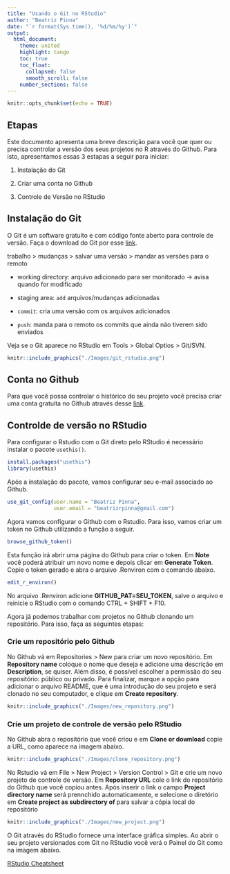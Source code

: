 ```yaml
---
title: "Usando o Git no RStudio"
author: "Beatriz Pinna"
date: "`r format(Sys.time(), '%d/%m/%y')`"
output: 
  html_document:
    theme: united
    highlight: tango
    toc: true
    toc_float: 
      collapsed: false
      smooth_scroll: false
    number_sections: false 
---
```


```r
knitr::opts_chunk$set(echo = TRUE)
```

## Etapas

Este documento apresenta uma breve descrição para você que quer ou precisa controlar a versão dos seus projetos no R através do Github. Para isto, apresentamos essas 3 estapas a seguir para iniciar:

1. Instalação do Git

2. Criar uma conta no Github

3. Controle de Versão no RStudio


## Instalação do Git

O Git é um software gratuito e com código fonte aberto para controle de versão.
Faça o download do Git por esse [link](https://git-scm.com/downloads).

trabalho > mudanças >  salvar uma versão > mandar as versões para o remoto


+ working directory: arquivo adicionado para ser monitorado -> avisa quando for modificado


+ staging area: `add` arquivos/mudanças adicionadas


+ `commit`: cria uma versão com os arquivos adicionados


+ `push`: manda para o remoto os commits que ainda não tiverem sido enviados

Veja se o Git aparece no RStudio em Tools > Global Optios > Git/SVN.
 
```r
knitr::include_graphics("./Images/git_rstudio.png")
```



## Conta no Github

Para que você possa controlar o histórico do seu projeto você precisa criar uma conta gratuita no Github através desse [link](https://github.com/).



## Controlde de versão no RStudio

Para configurar o Rstudio com o Git direto pelo RStudio é necessário instalar o pacote `usethis()`. 

```r
install.packages("usethis")
library(usethis)
```


Após a instalação do pacote, vamos configurar seu e-mail associado ao Github.

```r
use_git_config(user.name = "Beatriz Pinna", 
               user.email = "beatrizrpinna@gmail.com") 
```


Agora vamos configurar o Github com o Rstudio. Para isso, vamos criar um token no Github utilizando a função a seguir. 

```r
browse_github_token()
```

Esta função irá abrir uma página do Github para criar o token. Em **Note** você poderá atribuir um novo nome e depois clicar em **Generate Token**. Copie o token gerado e abra o arquivo .Renviron com o comando abaixo.

```r
edit_r_environ()
```

No arquivo .Renviron adicione **GITHUB_PAT=SEU_TOKEN**, salve o arquivo e reinicie o RStudio com o comando CTRL + SHIFT + F10.

Agora já podemos trabalhar com projetos no Github clonando um repositório. Para isso, faça as seguintes etapas:

### Crie um repositório pelo Github

No Github vá em Repositories > New para criar um novo repositório. Em **Repository name** coloque o nome que deseja e adicione uma descrição em **Description**, se quiser. Além disso, é possível escolher a permissão do seu repositório: público ou privado. Para finalizar, marque a opção para adicionar o arquivo README, que é uma introdução do seu projeto e será clonado no seu computador, e clique em **Create repository**.

```r
knitr::include_graphics("./Images/new_repository.png")
```


### Crie um projeto de controle de versão pelo RStudio


No Github abra o repositório que você criou e em **Clone or download** copie a URL, como aparece na imagem abaixo.

```r
knitr::include_graphics("./Images/clone_repository.png")
```

No Rstudio vá em File > New Project > Version Control > Git e crie um novo projeto de controle de versão. Em **Repository URL** cole o link do repositório do Github que você copiou antes. Após inserir o link o campo **Project directory name** será prennchido automaticamente, e selecione o diretório em **Create project as subdirectory of** para salvar a cópia local do repositório 

```r
knitr::include_graphics("./Images/new_project.png")
```


O Git através do RStudio fornece uma interface gráfica simples. Ao abrir o seu projeto versionados com Git no RStudio você verá o Painel do Git como na imagem abaixo.




[RStudio Cheatsheet](https://rstudio.com/wp-content/uploads/2016/03/rstudio-IDE-cheatsheet-portuguese.pdf)
